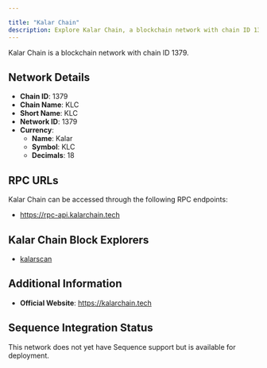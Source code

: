 ```yaml
---

title: "Kalar Chain"
description: Explore Kalar Chain, a blockchain network with chain ID 1379. Learn about its native currency, Kalar, and how to interact with the network.
---
```




Kalar Chain is a blockchain network with chain ID 1379.

## Network Details

- **Chain ID**: 1379
- **Chain Name**: KLC
- **Short Name**: KLC
- **Network ID**: 1379
- **Currency**: 
  - **Name**: Kalar
  - **Symbol**: KLC
  - **Decimals**: 18

## RPC URLs

Kalar Chain can be accessed through the following RPC endpoints:

- https://rpc-api.kalarchain.tech

## Kalar Chain Block Explorers

- [kalarscan](https://explorer.kalarchain.tech)

## Additional Information

- **Official Website**: https://kalarchain.tech

## Sequence Integration Status

This network does not yet have Sequence support but is available for deployment.
